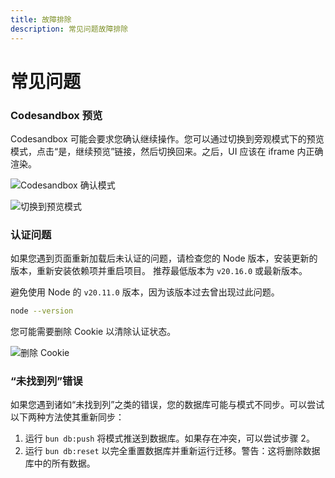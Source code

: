 ```yaml
---
title: 故障排除
description: 常见问题故障排除
---
```


# 常见问题

### Codesandbox 预览

Codesandbox 可能会要求您确认继续操作。您可以通过切换到旁观模式下的预览模式，点击“是，继续预览”链接，然后切换回来。之后，UI 应该在 iframe 内正确渲染。

![Codesandbox 确认模式](/images/csb-proceed-to-preview.png)

![切换到预览模式](/images/visual-switch-to-preview.png)

### 认证问题

如果您遇到页面重新加载后未认证的问题，请检查您的 Node 版本，安装更新的版本，重新安装依赖项并重启项目。
推荐最低版本为 `v20.16.0` 或最新版本。

避免使用 Node 的 `v20.11.0` 版本，因为该版本过去曾出现过此问题。

```bash
node --version
```

您可能需要删除 Cookie 以清除认证状态。

![删除 Cookie](/images/delete-cookies.png)

### “未找到列”错误

如果您遇到诸如“未找到列”之类的错误，您的数据库可能与模式不同步。可以尝试以下两种方法使其重新同步：

1.  运行 `bun db:push` 将模式推送到数据库。如果存在冲突，可以尝试步骤 2。
2.  运行 `bun db:reset` 以完全重置数据库并重新运行迁移。警告：这将删除数据库中的所有数据。